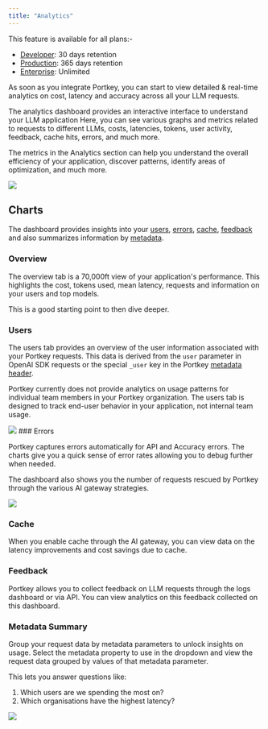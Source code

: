 ```yaml
---
title: "Analytics"
---
```


<Check>
This feature is available for all plans:-

* [Developer](https://app.portkey.ai/): 30 days retention
* [Production](https://app.portkey.ai/): 365 days retention
* [Enterprise](https://portkey.ai/docs/product/enterprise-offering): Unlimited
</Check>

As soon as you integrate Portkey, you can start to view detailed & real-time analytics on cost, latency and accuracy across all your LLM requests.

The analytics dashboard provides an interactive interface to understand your LLM application Here, you can see various graphs and metrics related to requests to different LLMs, costs, latencies, tokens, user activity, feedback, cache hits, errors, and much more.

The metrics in the Analytics section can help you understand the overall efficiency of your application, discover patterns, identify areas of optimization, and much more.

<Frame>
    <img src="/images/product/dashboard.png"/>
</Frame>

## Charts

The dashboard provides insights into your [users](/product/observability/analytics#users), [errors](/product/observability/analytics#errors), [cache](/product/observability/analytics#cache), [feedback](/product/observability/analytics#feedback) and also summarizes information by [metadata](/product/observability/analytics#metadata-summary).

### Overview

The overview tab is a 70,000ft view of your application's performance. This highlights the cost, tokens used, mean latency, requests and information on your users and top models.

This is a good starting point to then dive deeper.

### Users

The users tab provides an overview of the user information associated with your Portkey requests. This data is derived from the `user` parameter in OpenAI SDK requests or the special `_user` key in the Portkey [metadata header](/product/observability/metadata).

Portkey currently does not provide analytics on usage patterns for individual team members in your Portkey organization. The users tab is designed to track end-user behavior in your application, not internal team usage.

<Frame>
 <img src="/images/product/errors-analytics.avif"/>
</Frame>
### Errors

Portkey captures errors automatically for API and Accuracy errors. The charts give you a quick sense of error rates allowing you to debug further when needed.

The dashboard also shows you the number of requests rescued by Portkey through the various AI gateway strategies.

<Frame caption="Error Analytics Dashboard">
  <img src="/images/product/users-analytics.avif"/>
</Frame>


### Cache

When you enable cache through the AI gateway, you can view data on the latency improvements and cost savings due to cache.

### Feedback

Portkey allows you to collect feedback on LLM requests through the logs dashboard or via API. You can view analytics on this feedback collected on this dashboard.

### Metadata Summary

Group your request data by metadata parameters to unlock insights on usage. Select the metadata property to use in the dropdown and view the request data grouped by values of that metadata parameter.

This lets you answer questions like:

1. Which users are we spending the most on?
2. Which organisations have the highest latency?

<Frame caption="Metadata Analytics">
  <img src="images/product/metadata-analytics.avif"/>
</Frame>
